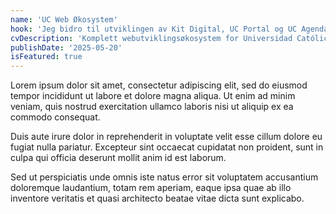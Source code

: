 ```yaml
---
name: 'UC Web Økosystem'
hook: 'Jeg bidro til utviklingen av Kit Digital, UC Portal og UC Agenda, og forbedret tilgjengelighet, brukervennlighet og økosystemytelse, uten å miste kompatibilitet eller institusjonell koherens.'
cvDescription: 'Komplett webutviklingsøkosystem for Universidad Católica. Integrasjon og kontinuerlig forbedring av flere institusjonelle webplattformer.'
publishDate: '2025-05-20'
isFeatured: true
---
```


Lorem ipsum dolor sit amet, consectetur adipiscing elit, sed do eiusmod tempor incididunt ut labore et dolore magna aliqua. Ut enim ad minim veniam, quis nostrud exercitation ullamco laboris nisi ut aliquip ex ea commodo consequat.

Duis aute irure dolor in reprehenderit in voluptate velit esse cillum dolore eu fugiat nulla pariatur. Excepteur sint occaecat cupidatat non proident, sunt in culpa qui officia deserunt mollit anim id est laborum.

Sed ut perspiciatis unde omnis iste natus error sit voluptatem accusantium doloremque laudantium, totam rem aperiam, eaque ipsa quae ab illo inventore veritatis et quasi architecto beatae vitae dicta sunt explicabo.
